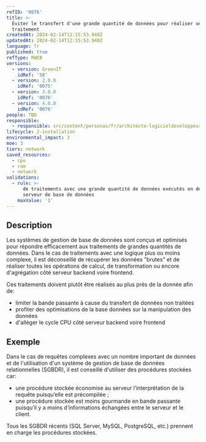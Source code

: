 ```yaml
---
refID: '0076'
title: >-
  Éviter le transfert d'une grande quantité de données pour réaliser un
  traitement
createdAt: 2024-02-14T12:15:53.948Z
updatedAt: 2024-02-14T12:15:53.948Z
language: fr
published: true
refType: RWEB
versions:
  - version: GreenIT
    idRef: '58'
  - version: 2.0.0
    idRef: '0075'
  - version: 3.0.0
    idRef: '0076'
  - version: 4.0.0
    idRef: '0076'
people: TBD
responsible:
  - responsible: src/content/personas/fr/architecte-logicieldeveloppeur.mdx
lifecycle: 2-installation
environmental_impact: 3
moe: 3
tiers: network
saved_resources:
  - cpu
  - ram
  - network
validations:
  - rule: >-
      de traitements avec une grande quantité de données exécutés en dehors du
      serveur de base de données
    maxValue: '1'
---
```


## Description

Les systèmes de gestion de base de données sont conçus et optimisés pour répondre efficacement aux traitements de grandes quantités de données.
Dans le cas de traitements avec une logique plus ou moins complexe, il est déconseillé de récupérer les données "brutes" et de réaliser toutes les opérations de calcul, de transformation ou encore d'agrégation côté serveur backend voire frontend.

Ces traitements doivent plutôt être réalisés au plus près de la donnée afin de:

* limiter la bande passante à cause du transfert de données non traitées
* profiter des optimisations de la base données sur la manipulation des données
* d'alléger le cycle CPU côté serveur backend voire frontend

## Exemple

Dans le cas de requêtes complexes avec un nombre important de données et de l'utilisation d'un système de gestion de base de données relationnelles (SGBDR), il est conseillé d'utiliser des procédures stockées car:

* une procédure stockée économise au serveur l’interprétation de la requête puisqu’elle est précompilée ;
* une procédure stockée est moins gourmande en bande passante puisqu’il y a moins d’informations échangées entre le serveur et le client.

Tous les SGBDR récents (SQL Server, MySQL, PostgreSQL, etc.) prennent en charge les procédures stockées.
